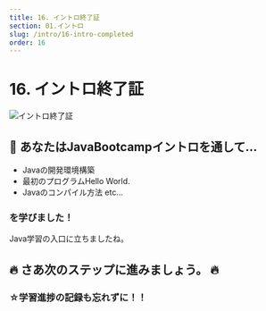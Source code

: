 ```yaml
---
title: 16. イントロ終了証
section: 01.イントロ
slug: /intro/16-intro-completed
order: 16
---
```


# 16. イントロ終了証

![イントロ終了証](./completed_certification.png)

## 🥇 あなたはJavaBootcampイントロを通して…

- Javaの開発環境構築
- 最初のプログラムHello World.
- Javaのコンパイル方法  etc...

### を学びました！

Java学習の入口に立ちましたね。

## 🔥 さあ次のステップに進みましょう。 🔥

### ☆学習進捗の記録も忘れずに！！


